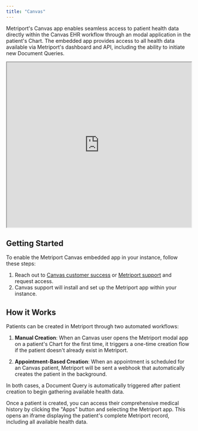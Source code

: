 ```yaml
---
title: "Canvas"
---
```


Metriport's Canvas app enables seamless access to patient health data directly within the Canvas EHR workflow through an modal application in the patient's Chart. The embedded app provides access to all health data available via Metriport's dashboard and API, including the ability to initiate new Document Queries.

<iframe
  src="https://www.loom.com/embed/22ab46cd49e644698ac5ea9717b06dc2?sid=5431da1d-f505-429f-9e79-88c0307ed326"
  width="100%"
  height="450px"
></iframe>


## Getting Started

To enable the Metriport Canvas embedded app in your instance, follow these steps:

1. Reach out to [Canvas customer success](mailto:customersuccess@canvasmedical.com) or [Metriport support](mailto:support@metriport.com) and request access.
2. Canvas support will install and set up the Metriport app within your instance.

## How it Works

Patients can be created in Metriport through two automated workflows:

1. **Manual Creation**: When an Canvas user opens the Metriport modal app on a patient's Chart for the first time, it triggers a one-time creation flow if the patient doesn't already exist in Metriport.

2. **Appointment-Based Creation**: When an appointment is scheduled for an Canvas patient, Metriport will be sent a webhook that automatically creates the patient in the background.

In both cases, a Document Query is automatically triggered after patient creation to begin gathering available health data.

Once a patient is created, you can access their comprehensive medical history by clicking the "Apps" button and selecting the Metriport app. This opens an iframe displaying the patient's complete Metriport record, including all available health data.
